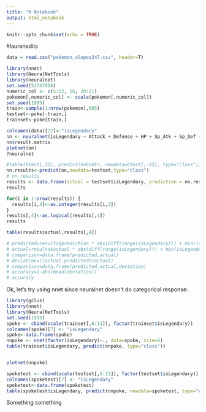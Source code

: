 ```yaml
---
title: "R Notebook"
output: html_notebook
---
```


```r
knitr::opts_chunk$set(echo = TRUE)
```

#laurenedits

```r
data = read.csv("pokemon_alopez247.csv", header=T)
```

```r
library(nnet)
library(NeuralNetTools)
library(neuralnet)
set.seed(53747958)
numeric_col <- c(5:12, 16, 20:21)
pokemon[,numeric_col] <- scale(pokemon[,numeric_col])
set.seed(1995)
train<-sample(1:nrow(pokemon),505)
testset<-poke[-train,]
trainset<-poke[train,]
```

```r
colnames(data)[22]<-"isLegendary"
nn <- neuralnet(isLegendary ~ Attack + Defense + HP + Sp_Atk + Sp_Def + Speed,data=trainset, hidden=c(6,3), linear.output=TRUE, threshold=0.01)
nn$result.matrix
plotnet(nn)
?neuralnet
```

```r
#table(btest[,25], predict(nnbodtr, newdata=btest[,-25], type="class"))
nn.results<-predict(nn,newdata=testset,type="class")
# nn.results
results <- data.frame(actual = testset$isLegendary, prediction = nn.results)
results
```

```r
for(i in 1:nrow(results)) {
  results[i,4]<-as.integer(results[i,2])
}
results[,4]<-as.logical(results[,4])
results
```

```r
table(results$actual,results[,4])
```

```r
# predicted=results$prediction * abs(diff(range(isLegendary))) + min(isLegendary)
# actual=results$actual * abs(diff(range(isLegendary))) + min(isLegendary)
# comparison=data.frame(predicted,actual)
# deviation=((actual-predicted)/actual)
# comparison=data.frame(predicted,actual,deviation)
# accuracy=1-abs(mean(deviation))
# accuracy
```

Ok, let's try using nnet since neuralnet doesn't do categorical response:

```r
library(gclus)
library(nnet)
library(NeuralNetTools)
set.seed(1995)
spoke <- cbind(scale(trainset[,6:11]), factor(trainset$isLegendary))
colnames(spoke)[7] <- "isLegendary"
spoke<-data.frame(spoke)
nnpoke <- nnet(factor(isLegendary)~., data=spoke, size=4)
table(trainset$isLegendary, predict(nnpoke, type="class"))


plotnet(nnpoke)
```


```r
spoketest <- cbind(scale(testset[,6:11]), factor(testset$isLegendary))
colnames(spoketest)[7] <- "isLegendary"
spoketest<-data.frame(spoketest)
table(spoketest$isLegendary, predict(nnpoke, newdata=spoketest, type="class"))

```

Something something